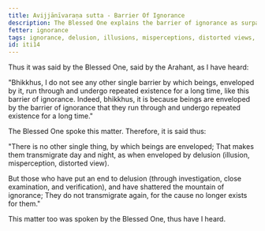 ```yaml
---
title: Avijjānīvaraṇa sutta - Barrier Of Ignorance
description: The Blessed One explains the barrier of ignorance as surpassing all other barriers, causing beings to transmigrate through repeated existence for a long time.
fetter: ignorance
tags: ignorance, delusion, illusions, misperceptions, distorted views, iti
id: iti14
---
```


Thus it was said by the Blessed One, said by the Arahant, as I have heard:

"Bhikkhus, I do not see any other single barrier by which beings, enveloped by it, run through and undergo repeated existence for a long time, like this barrier of ignorance. Indeed, bhikkhus, it is because beings are enveloped by the barrier of ignorance that they run through and undergo repeated existence for a long time."

The Blessed One spoke this matter. Therefore, it is said thus:

"There is no other single thing,
by which beings are enveloped;
That makes them transmigrate day and night,
as when enveloped by delusion (illusion, misperception, distorted view).

But those who have put an end to delusion (through investigation, close examination, and verification),
and have shattered the mountain of ignorance;
They do not transmigrate again,
for the cause no longer exists for them."

This matter too was spoken by the Blessed One, thus have I heard.